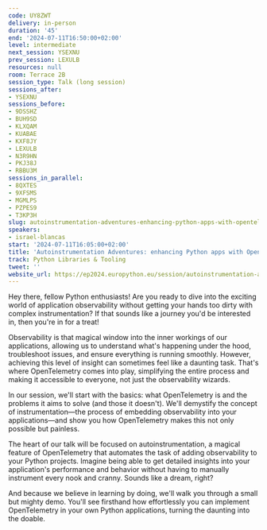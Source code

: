 ```yaml
---
code: UY8ZWT
delivery: in-person
duration: '45'
end: '2024-07-11T16:50:00+02:00'
level: intermediate
next_session: YSEXNU
prev_session: LEXULB
resources: null
room: Terrace 2B
session_type: Talk (long session)
sessions_after:
- YSEXNU
sessions_before:
- 9DSSHZ
- BUH9SD
- KLXQAM
- KUABAE
- KXF8JY
- LEXULB
- N3R9HN
- PKJ38J
- RBBU3M
sessions_in_parallel:
- 8QXTES
- 9XFSMS
- MGMLPS
- PZPES9
- T3KP3H
slug: autoinstrumentation-adventures-enhancing-python-apps-with-opentelemetry
speakers:
- israel-blancas
start: '2024-07-11T16:05:00+02:00'
title: 'Autoinstrumentation Adventures: enhancing Python apps with OpenTelemetry'
track: Python Libraries & Tooling
tweet: ''
website_url: https://ep2024.europython.eu/session/autoinstrumentation-adventures-enhancing-python-apps-with-opentelemetry
---
```


Hey there, fellow Python enthusiasts! Are you ready to dive into the exciting world of application observability without getting your hands too dirty with complex instrumentation? If that sounds like a journey you'd be interested in, then you're in for a treat!

Observability is that magical window into the inner workings of our applications, allowing us to understand what's happening under the hood, troubleshoot issues, and ensure everything is running smoothly. However, achieving this level of insight can sometimes feel like a daunting task. That's where OpenTelemetry comes into play, simplifying the entire process and making it accessible to everyone, not just the observability wizards.

In our session, we'll start with the basics: what OpenTelemetry is and the problems it aims to solve (and those it doesn't). We'll demystify the concept of instrumentation—the process of embedding observability into your applications—and show you how OpenTelemetry makes this not only possible but painless.

The heart of our talk will be focused on autoinstrumentation, a magical feature of OpenTelemetry that automates the task of adding observability to your Python projects. Imagine being able to get detailed insights into your application's performance and behavior without having to manually instrument every nook and cranny. Sounds like a dream, right?

And because we believe in learning by doing, we'll walk you through a small but mighty demo. You'll see firsthand how effortlessly you can implement OpenTelemetry in your own Python applications, turning the daunting into the doable.
